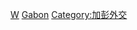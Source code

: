 {{Commonscat|Diplomats of Gabon}}

[[Category:各职业加蓬人|W]]
[[Category:各国外交官|Gabon]]
[[Category:加彭外交|Category:加彭外交]]